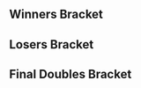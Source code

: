 {{DISPLAYTITLE:We Tech Those 3: ''Melee'' Doubles Bracket}}{{SetGame|melee}}
{{Tabs static
|name1=Overview
|link1=We Tech Those/3/Melee
|name2=Singles Pools
|link2=We Tech Those/3/Melee/Singles Pools
|name3=Singles Bracket
|link3=We Tech Those/3/Melee/Singles Bracket
|name4=Doubles Bracket
|link4=We Tech Those/3/Melee/Doubles Bracket
}}
==Winners Bracket==
{{16DEDoublesWBracketA
<!-- ROUND 1 -->
|r1m1t1p1=BIG KID |r1m1t1p1flag=us
|r1m1t1p2=DJ Nintendo |r1m1t1p2flag=us |r1m1t1score={{win}}
|r1m1t2p1=Bye |r1m1t2p1flag=
|r1m1t2p2=Bye |r1m1t2p2flag= |r1m1t2score=
|r1m1win=1

|r1m2t1p1=Brooke |r1m2t1p1flag=us
|r1m2t1p2=Stango |r1m2t1p2flag=us |r1m2t1score=DQ
|r1m2t2p1=bonfire10 |r1m2t2p1flag=us
|r1m2t2p2=Mew2Queen |r1m2t2p2flag=ca |r1m2t2score={{win}}
|r1m2win=2

|r1m3t1p1=DrLobster |r1m3t1p1flag=us
|r1m3t1p2=47 |r1m3t1p2flag=us |r1m3t1score=2
|r1m3t2p1=ProXY |r1m3t2p1flag=us
|r1m3t2p2=Bingo Bango |r1m3t2p2flag=us |r1m3t2score=0
|r1m3win=1

|r1m4t1p1=ctrlaltdefeat |r1m4t1p1flag=us
|r1m4t1p2=UltimaScout |r1m4t1p2flag=us |r1m4t1score=2
|r1m4t2p1=Kite |r1m4t2p1flag=us
|r1m4t2p2=Battery |r1m4t2p2flag=us |r1m4t2score=0
|r1m4win=1

|r1m5t1p1=Sokokopuffs |r1m5t1p1flag=us
|r1m5t1p2=Kalvar |r1m5t1p2flag=us |r1m5t1score={{win}}
|r1m5t2p1=Bye |r1m5t2p1flag=
|r1m5t2p2=Bye |r1m5t2p2flag= |r1m5t2score=
|r1m5win=1

|r1m6t1p1=FMB5k |r1m6t1p1flag=us
|r1m6t1p2=Turtle |r1m6t1p2flag=us |r1m6t1score=0
|r1m6t2p1=Gohan |r1m6t2p1flag=us
|r1m6t2p2=Lazy |r1m6t2p2flag=us |r1m6t2score=2
|r1m6win=2

|r1m7t1p1=Atomsk |r1m7t1p1flag=us
|r1m7t1p2=Son2 |r1m7t1p2flag=us |r1m7t1score=2
|r1m7t2p1=shug |r1m7t2p1flag=us
|r1m7t2p2=Sunshine |r1m7t2p2flag=us |r1m7t2score=0
|r1m7win=1

|r1m8t1p1=vortex |r1m8t1p1flag=us
|r1m8t1p2=Icy |r1m8t1p2flag=us |r1m8t1score=2
|r1m8t2p1=Kevorkian |r1m8t2p1flag=us
|r1m8t2p2=Domke |r1m8t2p2flag=us |r1m8t2score=0
|r1m8win=1

<!-- ROUND 2 -->
|r2m1t1p1=BIG KID |r2m1t1p1flag=us
|r2m1t1p2=DJ Nintendo |r2m1t1p2flag=us |r2m1t1score=2
|r2m1t2p1=bonfire10 |r2m1t2p1flag=us
|r2m1t2p2=Mew2Queen |r2m1t2p2flag=ca |r2m1t2score=0
|r2m1win=1

|r2m2t1p1=DrLobster |r2m2t1p1flag=us
|r2m2t1p2=47 |r2m2t1p2flag=us |r2m2t1score=1
|r2m2t2p1=ctrlaltdefeat |r2m2t2p1flag=us
|r2m2t2p2=UltimaScout |r2m2t2p2flag=us |r2m2t2score=2
|r2m2win=2

|r2m3t1p1=Sokokopuffs |r2m3t1p1flag=us
|r2m3t1p2=Kalvar |r2m3t1p2flag=us |r2m3t1score=0
|r2m3t2p1=Gohan |r2m3t2p1flag=us
|r2m3t2p2=Lazy |r2m3t2p2flag=us |r2m3t2score=2
|r2m3win=2

|r2m4t1p1=Atomsk |r2m4t1p1flag=us
|r2m4t1p2=Son2 |r2m4t1p2flag=us |r2m4t1score=1
|r2m4t2p1=vortex |r2m4t2p1flag=us
|r2m4t2p2=Icy |r2m4t2p2flag=us |r2m4t2score=2
|r2m4win=2

<!-- ROUND 3 -->
|r3m1t1p1=BIG KID |r3m1t1p1flag=us
|r3m1t1p2=DJ Nintendo |r3m1t1p2flag=us |r3m1t1score=3
|r3m1t2p1=ctrlaltdefeat |r3m1t2p1flag=us
|r3m1t2p2=UltimaScout |r3m1t2p2flag=us |r3m1t2score=1
|r3m1win=1

|r3m2t1p1=Gohan |r3m2t1p1flag=us
|r3m2t1p2=Lazy |r3m2t1p2flag=us |r3m2t1score=1
|r3m2t2p1=vortex |r3m2t2p1flag=us
|r3m2t2p2=Icy |r3m2t2p2flag=us |r3m2t2score=3
|r3m2win=2
}}
==Losers Bracket==
{{16DEDoublesLBracketSmwA
|tourneylink=We Tech Those/3/Melee
|tourneyname=We Tech Those 3
|l1placement=13-16
|l2placement=9-12
|l3placement=7-8
|l4placement=5-6

<!-- ROUND 1 -->
|l1m1t1p1=Bye |l1m1t1p1flag=
|l1m1t1p2=Bye |l1m1t1p2flag= |l1m1t1score=
|l1m1t2p1=Brooke |l1m1t2p1flag=us
|l1m1t2p2=Stango |l1m1t2p2flag=us |l1m1t2score={{win}}
|l1m1win=2

|l1m2t1p1=ProXY |l1m2t1p1flag=us
|l1m2t1p2=Bingo Bango |l1m2t1p2flag=us |l1m2t1score=0
|l1m2t2p1=Kite |l1m2t2p1flag=us
|l1m2t2p2=Battery |l1m2t2p2flag=us |l1m2t2score=2
|l1m2win=2

|l1m3t1p1=Bye |l1m3t1p1flag=
|l1m3t1p2=Bye |l1m3t1p2flag= |l1m3t1score=
|l1m3t2p1=FMB5k |l1m3t2p1flag=us
|l1m3t2p2=Turtle |l1m3t2p2flag=us |l1m3t2score={{win}}
|l1m3win=2

|l1m4t1p1=shug |l1m4t1p1flag=us
|l1m4t1p2=Sunshine |l1m4t1p2flag=us |l1m4t1score=0
|l1m4t2p1=Kevorkian |l1m4t2p1flag=us
|l1m4t2p2=Domke |l1m4t2p2flag=us |l1m4t2score=2
|l1m4win=2

<!-- ROUND 2 -->
|l2m1t1p1=Atomsk |l2m1t1p1flag=us
|l2m1t1p2=Son2 |l2m1t1p2flag=us |l2m1t1score=2
|l2m1t2p1=Brooke |l2m1t2p1flag=us
|l2m1t2p2=Stango |l2m1t2p2flag=us |l2m1t2score=1
|l2m1win=1

|l2m2t1p1=Sokokopuffs |l2m2t1p1flag=us
|l2m2t1p2=Kalvar |l2m2t1p2flag=us |l2m2t1score=2
|l2m2t2p1=Kite |l2m2t2p1flag=us
|l2m2t2p2=Battery |l2m2t2p2flag=us |l2m2t2score=0
|l2m2win=1

|l2m3t1p1=DrLobster |l2m3t1p1flag=us
|l2m3t1p2=47 |l2m3t1p2flag=us |l2m3t1score=2
|l2m3t2p1=FMB5k |l2m3t2p1flag=us
|l2m3t2p2=Turtle |l2m3t2p2flag=us |l2m3t2score=0
|l2m3win=1

|l2m4t1p1=bonfire10 |l2m4t1p1flag=us
|l2m4t1p2=Mew2Queen |l2m4t1p2flag=ca |l2m4t1score=2
|l2m4t2p1=Kevorkian |l2m4t2p1flag=us
|l2m4t2p2=Domke |l2m4t2p2flag=us |l2m4t2score=0
|l2m4win=1

<!-- ROUND 3 -->
|l3m1t1p1=Atomsk |l3m1t1p1flag=us
|l3m1t1p2=Son2 |l3m1t1p2flag=us |l3m1t1score=1
|l3m1t2p1=Sokokopuffs |l3m1t2p1flag=us
|l3m1t2p2=Kalvar |l3m1t2p2flag=us |l3m1t2score=2
|l3m1win=2

|l3m2t1p1=DrLobster |l3m2t1p1flag=us
|l3m2t1p2=47 |l3m2t1p2flag=us |l3m2t1score=2
|l3m2t2p1=bonfire10 |l3m2t2p1flag=us
|l3m2t2p2=Mew2Queen |l3m2t2p2flag=ca |l3m2t2score=0
|l3m2win=1

<!-- ROUND 4 -->
|l4m1t1p1=ctrlaltdefeat |l4m1t1p1flag=us
|l4m1t1p2=UltimaScout |l4m1t1p2flag=us |l4m1t1score=1
|l4m1t2p1=Sokokopuffs |l4m1t2p1flag=us
|l4m1t2p2=Kalvar |l4m1t2p2flag=us |l4m1t2score=3
|l4m1win=2

|l4m2t1p1=Gohan |l4m2t1p1flag=us
|l4m2t1p2=Lazy |l4m2t1p2flag=us |l4m2t1score=3
|l4m2t2p1=DrLobster |l4m2t2p1flag=us
|l4m2t2p2=47 |l4m2t2p2flag=us |l4m2t2score=2
|l4m2win=1
}}
<onlyinclude>
==Final Doubles Bracket==
{{DEFinalDoublesSmwBracket
|tourneylink=We Tech Those/3/Melee
|tourneyname=We Tech Those 3
|l1placement=4
|r2placement=3
|r3loserplacement=2
|r3winnerplacement=1

<!-- FROM WINNERS -->
|r1m1t1p1=BIG KID |r1m1t1p1flag=us
|r1m1t1p2=DJ Nintendo |r1m1t1p2flag=us |r1m1t1score=2
|r1m1t2p1=vortex |r1m1t2p1flag=us
|r1m1t2p2=Icy |r1m1t2p2flag=us |r1m1t2score=3
|r1m1win=2

<!-- FROM LOSERS -->
|l1m1t1p1=Sokokopuffs |l1m1t1p1flag=us
|l1m1t1p2=Kalvar |l1m1t1p2flag=us |l1m1t1score=3
|l1m1t2p1=Gohan |l1m1t2p1flag=us
|l1m1t2p2=Lazy |l1m1t2p2flag=us |l1m1t2score=2
|l1m1win=1

<!-- LOSERS FINALS -->
|r2m1t1p1=BIG KID |r2m1t1p1flag=us
|r2m1t1p2=DJ Nintendo |r2m1t1p2flag=us |r2m1t1score=3
|r2m1t2p1=Sokokopuffs |r2m1t2p1flag=us
|r2m1t2p2=Kalvar |r2m1t2p2flag=us |r2m1t2score=2
|r2m1win=1

<!-- GRAND FINALS -->
|r3m1t1p1=vortex |r3m1t1p1flag=us
|r3m1t1p2=Icy |r3m1t1p2flag=us |r3m1t1score=1 |r3m2t1score=2
|r3m1t2p1=BIG KID |r3m1t2p1flag=us
|r3m1t2p2=DJ Nintendo |r3m1t2p2flag=us |r3m1t2score=3 |r3m2t2score=3
|r3m1win=2
}}</onlyinclude>

